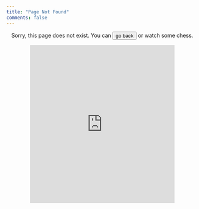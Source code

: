 ```yaml
---
title: "Page Not Found"
comments: false
---
```


<div id="quarto-content" style="text-align: center;">

Sorry, this page does not exist. You can <input type="button" value="go back" onclick="history.back()"> or watch some chess.

<iframe src="https://lichess.org/tv/bullet/frame?theme=brown&bg=light" style="background: #FFFFFF; width: 380px; height: 416px;" allowtransparency="false" frameborder="0"></iframe>
  
</div>